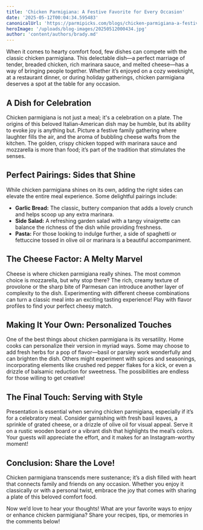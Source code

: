 ```yaml
---
title: 'Chicken Parmigiana: A Festive Favorite for Every Occasion'
date: '2025-05-12T00:04:34.595483'
canonicalUrl: 'https://parmipicks.com/blogs/chicken-parmigiana-a-festive-favorite.mdx'
heroImage: '/uploads/blog-images/20250512000434.jpg'
author: 'content/authors/brady.md'
---
```


When it comes to hearty comfort food, few dishes can compete with the classic chicken parmigiana. This delectable dish—a perfect marriage of tender, breaded chicken, rich marinara sauce, and melted cheese—has a way of bringing people together. Whether it’s enjoyed on a cozy weeknight, at a restaurant dinner, or during holiday gatherings, chicken parmigiana deserves a spot at the table for any occasion.

## A Dish for Celebration

Chicken parmigiana is not just a meal; it's a celebration on a plate. The origins of this beloved Italian-American dish may be humble, but its ability to evoke joy is anything but. Picture a festive family gathering where laughter fills the air, and the aroma of bubbling cheese wafts from the kitchen. The golden, crispy chicken topped with marinara sauce and mozzarella is more than food; it’s part of the tradition that stimulates the senses.

## Perfect Pairings: Sides that Shine

While chicken parmigiana shines on its own, adding the right sides can elevate the entire meal experience. Some delightful pairings include:
- **Garlic Bread:** The classic, buttery companion that adds a lovely crunch and helps scoop up any extra marinara.
- **Side Salad:** A refreshing garden salad with a tangy vinaigrette can balance the richness of the dish while providing freshness.
- **Pasta:** For those looking to indulge further, a side of spaghetti or fettuccine tossed in olive oil or marinara is a beautiful accompaniment.

## The Cheese Factor: A Melty Marvel

Cheese is where chicken parmigiana really shines. The most common choice is mozzarella, but why stop there? The rich, creamy texture of provolone or the sharp bite of Parmesan can introduce another layer of complexity to the dish. Experimenting with different cheese combinations can turn a classic meal into an exciting tasting experience! Play with flavor profiles to find your perfect cheesy match.

## Making It Your Own: Personalized Touches

One of the best things about chicken parmigiana is its versatility. Home cooks can personalize their version in myriad ways. Some may choose to add fresh herbs for a pop of flavor—basil or parsley work wonderfully and can brighten the dish. Others might experiment with spices and seasonings, incorporating elements like crushed red pepper flakes for a kick, or even a drizzle of balsamic reduction for sweetness. The possibilities are endless for those willing to get creative!

## The Final Touch: Serving with Style

Presentation is essential when serving chicken parmigiana, especially if it’s for a celebratory meal. Consider garnishing with fresh basil leaves, a sprinkle of grated cheese, or a drizzle of olive oil for visual appeal. Serve it on a rustic wooden board or a vibrant dish that highlights the meal’s colors. Your guests will appreciate the effort, and it makes for an Instagram-worthy moment!

## Conclusion: Share the Love!

Chicken parmigiana transcends mere sustenance; it’s a dish filled with heart that connects family and friends on any occasion. Whether you enjoy it classically or with a personal twist, embrace the joy that comes with sharing a plate of this beloved comfort food. 

Now we’d love to hear your thoughts! What are your favorite ways to enjoy or enhance chicken parmigiana? Share your recipes, tips, or memories in the comments below!
